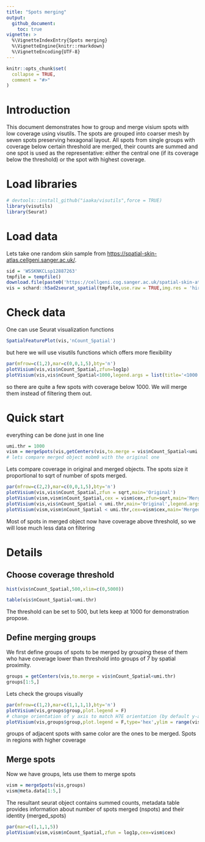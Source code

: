 ```yaml
---
title: "Spots merging"
output: 
  github_document:
    toc: true
vignette: >
  %\VignetteIndexEntry{Spots merging}
  %\VignetteEngine{knitr::rmarkdown}
  %\VignetteEncoding{UTF-8}
---
```


```r
knitr::opts_chunk$set(
  collapse = TRUE,
  comment = "#>"
)
```

# Introduction
This document demonstrates how to group and merge visium spots with low coverage using visutils.
The spots are grouped into coarser mesh by seven spots preserving hexagonal layout. All spots from single groups with coverage below certain threshold are merged, their counts are summed and one spot is used as the representative: either the central one (if its coverage below the threshold) or the spot with highest coverage.


# Load libraries
```r
# devtools::install_github("iaaka/visutils",force = TRUE)
library(visutils)
library(Seurat)
```

# Load data
Lets take one random skin sample from <https://spatial-skin-atlas.cellgeni.sanger.ac.uk/>.
```r
sid = 'WSSKNKCLsp12887263'
tmpfile = tempfile()
download.file(paste0('https://cellgeni.cog.sanger.ac.uk/spatial-skin-atlas/download/',sid,'.h5ad'),tmpfile,quiet = TRUE)
vis = schard::h5ad2seurat_spatial(tmpfile,use.raw = TRUE,img.res = 'hires')
```

# Check data
One can use Seurat visualization functions
```r
SpatialFeaturePlot(vis,'nCount_Spatial')
```
but here we will use visutils functions which offers more flexibility

```r
par(mfrow=c(1,2),mar=c(0,0,1,5),bty='n')
plotVisium(vis,vis$nCount_Spatial,zfun=log1p)
plotVisium(vis,vis$nCount_Spatial<1000,legend.args = list(title='<1000 UMI'))
```

so there are quite a few spots with coverage below 1000. We will merge them instead of filtering them out.

# Quick start
everything can be done just in one line
```r
umi.thr = 1000
vism = mergeSpots(vis,getCenters(vis,to.merge = vis$nCount_Spatial<umi.thr))
# lets compare merged object mobm0 with the original one
```

Lets compare coverage in original and merged objects. The spots size it proportional to sqrt of number of spots merged.
```r
par(mfrow=c(2,2),mar=c(0,0,1,5),bty='n')
plotVisium(vis,vis$nCount_Spatial,zfun = sqrt,main='Original')
plotVisium(vism,vism$nCount_Spatial,cex = vism$cex,zfun=sqrt,main='Merged') 
plotVisium(vis,vis$nCount_Spatial < umi.thr,main='Original',legend.args = list(title='<1000 UMI'))
plotVisium(vism,vism$nCount_Spatial < umi.thr,cex=vism$cex,main='Merged',legend.args = list(title='<1000 UMI')) 

```
Most of spots in merged object now have coverage above threshold, so we will lose much less data on filtering

# Details
## Choose coverage threshold
```r
hist(vis$nCount_Spatial,500,xlim=c(0,5000))
```
```r
table(vis$nCount_Spatial<umi.thr)
```
The threshold can be set to 500, but lets keep at 1000 for demonstration propose.

## Define merging groups
We first define groups of spots to be merged by grouping these of them who have coverage lower than threshold into groups of 7 by spatial proximity.
```r
groups = getCenters(vis,to.merge = vis$nCount_Spatial<umi.thr)
groups[1:5,]
```

Lets check the groups visually
```r
par(mfrow=c(1,2),mar=c(1,1,1,1),bty='n')
plotVisium(vis,groups$group,plot.legend = F)
# change orientation of y axis to match H7E orientation (by default y-axis is reversed)
plotVisium(vis,groups$group,plot.legend = F,type='hex',ylim = range(vis@images$WSSKNKCLsp12887263@coordinates$row))
```
groups of adjacent spots with same color are the ones to be merged. Spots in regions with higher coverage 

## Merge spots
Now we have groups, lets use them to merge spots
```r
vism = mergeSpots(vis,groups)
vism@meta.data[1:5,]
```

The resultant seurat object contains summed counts, metadata table provides information about number of spots merged (nspots) and their identity (merged_spots)

```r
par(mar=c(1,1,1,5))
plotVisium(vism,vism$nCount_Spatial,zfun = log1p,cex=vism$cex)
```
